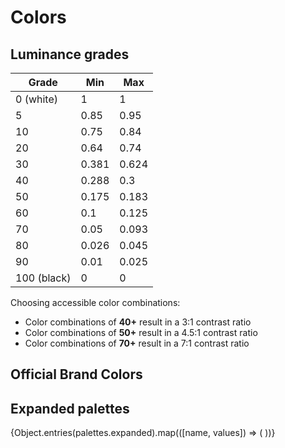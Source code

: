 
<Meta title="System/Colors" />

# Colors

## Luminance grades

| Grade         | Min   | Max   |
|---------------|-------|-------|
| 0 (white)     | 1     | 1     |
| 5             | 0.85  | 0.95  |
| 10            | 0.75  | 0.84  |
| 20            | 0.64  | 0.74  |
| 30            | 0.381 | 0.624 |
| 40            | 0.288 | 0.3   |
| 50            | 0.175 | 0.183 |
| 60            | 0.1   | 0.125 |
| 70            | 0.05  | 0.093 |
| 80            | 0.026 | 0.045 |
| 90            | 0.01  | 0.025 |
| 100 (black)   | 0     | 0     |

Choosing accessible color combinations:

* Color combinations of **40+** result in a 3:1 contrast ratio
* Color combinations of **50+** result in a 4.5:1 contrast ratio
* Color combinations of **70+** result in a 7:1 contrast ratio

## Official Brand Colors
<ColorPalette>
  <ColorItem 
    title={'Primary'} 
    colors={palettes.primary} 
  />
  <ColorItem 
    title={'Secondary'} 
    colors={palettes.secondary} 
  />
  <ColorItem 
    title={'Accent'} 
    colors={palettes.accent} 
  />
  <ColorItem 
    title={'Grayscale'} 
    colors={palettes.grayscale} 
  />
</ColorPalette>

## Expanded palettes
<ColorPalette>
  {Object.entries(palettes.expanded).map(([name, values]) => (  
    <ColorItem 
      key={name}
      title={name} 
      colors={values} 
    />
  ))}
</ColorPalette>
